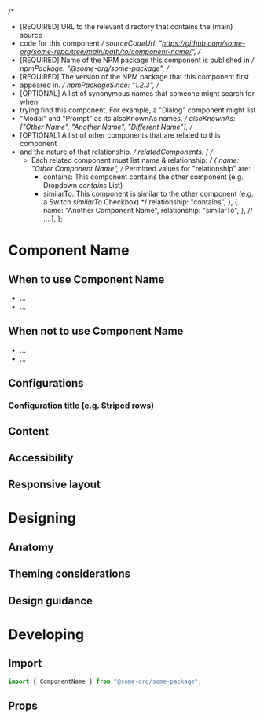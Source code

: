 <!-- Tool-specific (e.g. Storybook) imports & exports go here -->

<!-- Metadata about the component -->

  /*
   *  [REQUIRED] URL to the relevant directory that contains the (main) source
   *  code for this component
   */
  sourceCodeUrl:
    "https://github.com/some-org/some-repo/tree/main/path/to/component-name/",
  /*
   *  [REQUIRED] Name of the NPM package this component is published in
   */
  npmPackage: "@some-org/some-package",
  /*
   * [REQUIRED] The version of the NPM package that this component first
   * appeared in.
   */
  npmPackageSince: "1.2.3",
  /*
   * [OPTIONAL] A list of synonymous names that someone might search for when
   * trying find this component. For example, a "Dialog" component might list
   * "Modal" and "Prompt" as its alsoKnownAs names.
   */
  alsoKnownAs: ["Other Name", "Another Name", "Different Name"],
  /*
   * [OPTIONAL] A list of other components that are related to this component
   * and the nature of that relationship.
   */
  relatedComponents: [
    /*
     * Each related component must list name & relationship:
     */
    {
      name: "Other Component Name",
      /*
        Permitted values for "relationship" are:
        - contains:  This component contains the other component (e.g. Dropdown
                     _contains_ List)
        - similarTo: This component is similar to the other component (e.g. a
                     Switch _similarTo_ Checkbox)
      */
      relationship: "contains",
    },
    {
      name: "Another Component Name",
      relationship: "similarTo",
    },
    // ...
  ],
};

# Component Name

<!--
  Example screenshot or live component demo here of the default/most common
  usage.

  For screenshots use Markdown:

  ![Text alternative for screenshot](./path/to/screenshot.jpg)

  For live demos in Storybook use:

  <Canvas>
    <Story id="..." />
  </Canvas>
-->

<!--
  Introductory text that briefly explains the purpose of the component and
  anything else of note.
-->

## When to use Component Name

<!-- Bulleted list of scenarios in which this component can be used  -->

- ...
- ...

## When not to use Component Name

<!--
  Bulleted list of scenarios where this component is not appropriate. Where
  possible, include a link to an alternative component that should be used in
  it's place
-->

- ...
- ...

## Configurations

<!--
  A visual list of possible configurations of the component.

  The purpose is to convey the main features and/or usage options of the
  component (e.g. the Data Grid's striped rows might be a "configuration" to
  showcase here). The configurations listed here should aim to be comprehensive,
  but not necessarily exhaustive (some complex components may have vast numbers
  of possible permutations, so listing out each one would be impossible and
  overwhelming to readers).

  Each confguration should have its own section following the structure outlined
  below:
-->

### Configuration title (e.g. Striped rows)

<!--
  A brief description of what this configuration provides to users and when it
  should be used.
-->

<!--
  A live example of the component configuration, with access to the correspoding
  source code.

  In Storybook this is done using something like:

  <Canvas>
    <Story id="..." />
  </Canvas>
-->

## Content

<!--
  OPTIONAL: Remove this section if it is not applicable.

  Add any component-specific content guidance here, use visual examples where
  appropriate.

  For example, a Button component might include guidance on recommended terms to
  use for the label text, recommended maximum character counts, etc.
-->

## Accessibility

<!--
  OPTIONAL: Remove this section if it is not applicable.

  Describe any considerations the users may need to take into account when using
  the component.
-->

## Responsive layout

<!--
  OPTIONAL: Remove this section if it is not applicable.

  Describe how the component behaves in responsive layout situations, and any
  limitations/restrictions.
-->

# Designing

## Anatomy

<!--
  Insert a visual anatomy diagram with an accompanying paragraph if required.
-->

## Theming considerations

<!--
  Describe how Salt characteristics and theming impact the component, and any
  modifications that can be made.
-->

## Design guidance

<!--
  Add a bulleted list of any other design-related guidance the user may need to
  consider.
-->

# Developing

## Import

<!--
  Show the typical import statement used to include this component in your
  code.
-->

```js
import { ComponentName } from "@some-org/some-package";
```

## Props

<!--
  A table of the props for this component in the following format:
   
| Prop  | Description | Data type.          | Default  | Mandatory (?)  |
|-------|-------------|---------------------|----------|----------------|
|       |             | boolean, enum, etc. |          |                |
|       |             |                     |          |                |
|       |             |                     |          |                |


  Typically, this should be auto-generated from the source code. In Storybook
  use:

  <ArgsTable of={ComponentName} />

-->

